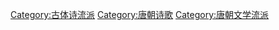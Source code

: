 [[Category:古体诗流派|Category:古体诗流派]]
[[Category:唐朝诗歌|Category:唐朝诗歌]]
[[Category:唐朝文学流派|Category:唐朝文学流派]]